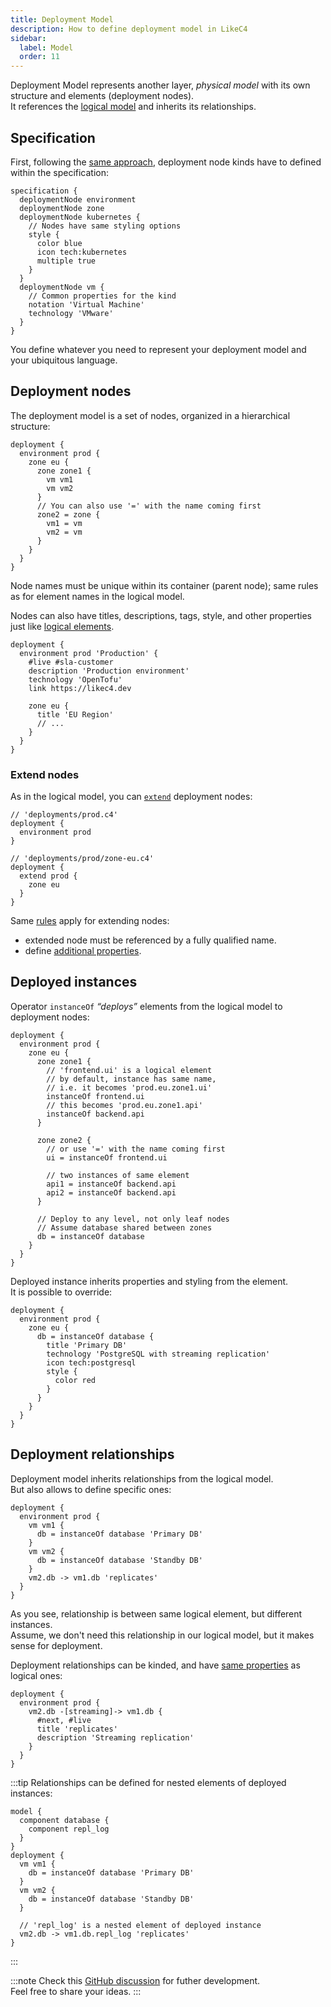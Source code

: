 ```yaml
---
title: Deployment Model
description: How to define deployment model in LikeC4
sidebar: 
  label: Model
  order: 11
---
```



Deployment Model represents another layer, _physical model_ with its own structure and elements (deployment nodes).   
It references the [logical model](/dsl/model) and inherits its relationships.

## Specification

First, following the [same approach](/dsl/specification/#element-kind), deployment node kinds have to defined within the specification:

```likec4
specification {
  deploymentNode environment
  deploymentNode zone
  deploymentNode kubernetes {
    // Nodes have same styling options
    style {
      color blue
      icon tech:kubernetes
      multiple true
    }
  }
  deploymentNode vm {
    // Common properties for the kind
    notation 'Virtual Machine'
    technology 'VMware'
  }
}
```

You define whatever you need to represent your deployment model and your ubiquitous language.

## Deployment nodes

The deployment model is a set of nodes, organized in a hierarchical structure:

```likec4
deployment {
  environment prod {
    zone eu {
      zone zone1 {
        vm vm1
        vm vm2
      }
      // You can also use '=' with the name coming first
      zone2 = zone {        
        vm1 = vm
        vm2 = vm
      }
    }  
  }
}
```

Node names must be unique within its container (parent node); same rules as for element names in the logical model.

Nodes can also have titles, descriptions, tags, style, and other properties just like [logical elements](/dsl/model/#element-properties).

```likec4
deployment {
  environment prod 'Production' {
    #live #sla-customer 
    description 'Production environment'
    technology 'OpenTofu'
    link https://likec4.dev

    zone eu {
      title 'EU Region' 
      // ...
    }
  }
}
```

### Extend nodes

As in the logical model, you can [`extend`](/dsl/extend/#extend-element) deployment nodes:

```likec4
// 'deployments/prod.c4'
deployment {
  environment prod
}

// 'deployments/prod/zone-eu.c4'
deployment {
  extend prod {
    zone eu
  }
}
```

Same [rules](/dsl/extend/#extend-element) apply for extending nodes:
- extended node must be referenced by a fully qualified name.  
- define [additional properties](/dsl/extend/#additional-properties).

## Deployed instances

Operator `instanceOf` _“deploys”_ elements from the logical model to deployment nodes:

```likec4
deployment {
  environment prod {
    zone eu {
      zone zone1 {
        // 'frontend.ui' is a logical element
        // by default, instance has same name, 
        // i.e. it becomes 'prod.eu.zone1.ui'
        instanceOf frontend.ui
        // this becomes 'prod.eu.zone1.api'
        instanceOf backend.api
      }

      zone zone2 {
        // or use '=' with the name coming first
        ui = instanceOf frontend.ui

        // two instances of same element
        api1 = instanceOf backend.api
        api2 = instanceOf backend.api
      }

      // Deploy to any level, not only leaf nodes
      // Assume database shared between zones
      db = instanceOf database
    }    
  }
}
```
Deployed instance inherits properties and styling from the element.  
It is possible to override:

```likec4
deployment {
  environment prod {
    zone eu { 
      db = instanceOf database {
        title 'Primary DB'
        technology 'PostgreSQL with streaming replication'
        icon tech:postgresql
        style {
          color red
        }
      }
    }
  }
}
```


## Deployment relationships

Deployment model inherits relationships from the logical model.  
But also allows to define specific ones:

```likec4
deployment {
  environment prod {
    vm vm1 {          
      db = instanceOf database 'Primary DB'
    }
    vm vm2 {
      db = instanceOf database 'Standby DB'
    }    
    vm2.db -> vm1.db 'replicates' 
  }
}
```
As you see, relationship is between same logical element, but different instances.  
Assume, we don't need this relationship in our logical model, but it makes sense for deployment.

Deployment relationships can be kinded, and have [same properties](/dsl/relationships/#relationship-properties) as logical ones:

```likec4
deployment {
  environment prod {
    vm2.db -[streaming]-> vm1.db {
      #next, #live
      title 'replicates'
      description 'Streaming replication'
    }
  }
}
```

:::tip
Relationships can be defined for nested elements of deployed instances:

```likec4
model {
  component database {
    component repl_log
  }
}
deployment {
  vm vm1 {          
    db = instanceOf database 'Primary DB'
  }
  vm vm2 {
    db = instanceOf database 'Standby DB'
  } 

  // 'repl_log' is a nested element of deployed instance
  vm2.db -> vm1.db.repl_log 'replicates'
}
```
:::

:::note
Check this <a href="https://github.com/likec4/likec4/discussions/1269" target='_blank'>GitHub discussion</a> for futher development.  
Feel free to share your ideas.
:::

